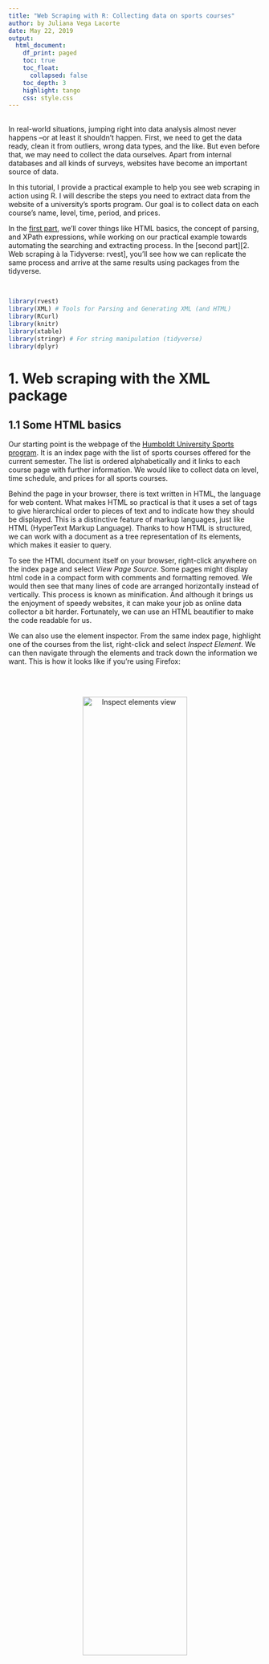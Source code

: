 ```yaml
---
title: "Web Scraping with R: Collecting data on sports courses"
author: by Juliana Vega Lacorte
date: May 22, 2019
output:
  html_document:
    df_print: paged
    toc: true
    toc_float:
      collapsed: false
    toc_depth: 3
    highlight: tango
    css: style.css
---
```

<br>
In real-world situations, jumping right into data analysis almost never happens --or at least it shouldn't happen. First, we need to get the data ready, clean it from outliers, wrong data types, and the like. But even before that, we may need to collect the data ourselves. Apart from internal databases and all kinds of surveys, websites have become an important source of data.  
 
In this tutorial, I provide a practical example to help you see web scraping in action using R. I will describe the steps you need to extract data from the website of a university's sports program. Our goal is to collect data on each course's name, level, time, period, and prices.   
 
In the [first part][1. Web scraping with the XML package], we'll cover things like HTML basics, the concept of parsing, and XPath expressions, while working on our practical example towards automating the searching and extracting process. In the [second part][2. Web scraping à la Tidyverse: rvest], you'll see how we can replicate the same process and arrive at the same results using packages from the tidyverse. 

<br>

```r
library(rvest)
library(XML) # Tools for Parsing and Generating XML (and HTML) 
library(RCurl)
library(knitr)
library(xtable)
library(stringr) # For string manipulation (tidyverse)
library(dplyr)

```


# 1. Web scraping with the XML package 

## 1.1 Some HTML basics


Our starting point is the webpage of the [Humboldt University Sports program](https://zeh2.zeh.hu-berlin.de/angebote/aktueller_zeitraum/). It is an index page with the list of sports courses offered for the current semester. The list is ordered alphabetically and it links to each course page with further information. We would like to collect data on level, time schedule, and prices for all sports courses.

Behind the page in your browser, there is text written in HTML, the language for web content. What makes HTML so practical is that it uses a set of tags to give hierarchical order to pieces of text and to indicate how they should be displayed. This is a distinctive feature of markup languages, just like HTML (HyperText Markup Language). Thanks to how HTML is structured, we can work with a document as a tree representation of its elements, which makes it easier to query. 


To see the HTML document itself on your browser, right-click anywhere on the index page and select *View Page Source*. Some pages might display html code in a compact form with comments and formatting removed. We would then see that many lines of code are arranged horizontally instead of vertically. This process is known as minification. And although it brings us the enjoyment of speedy websites, it can make your job as online data collector a bit harder. Fortunately, we can use an HTML beautifier to make the code readable for us. 



We can also use the element inspector. From the same index page, highlight one of the courses from the list, right-click and select *Inspect Element*. We can then navigate through the elements and track down the information we want. This is how it looks like if you're using Firefox:  

<br>  
<center>
![Inspect elements view](inspector.png){width=70%}
</center>
<br> 

An *element* in HTML is the combination of start tag `<tagname>`, closing tag `</tagname>`, and in-between content:`<div>I'm a section in some document</div>`. Elements have attributes, which give them meaning and context. Look at the image above, what elements contain the sports names? It's easy to see they are surrounded by `<a>` tags. These are anchor tags that associate text, for example 'Aikido', with a hyperlink to another page. The link is specified using the `href` attribute, here `href="Aikido.html"`. 
Note that the `<a>` tags are found inside `<dd>` tags, which are inside the `<dl>` tag, and so on. Elements nested inside one another is what establishes hierarchy, hence the tree structure we mentioned before. 


If you'd like to read more about HTML, I would recommend checking [w3schools' tutorials](https://www.w3schools.com/html/html_intro.asp). For an easy reference to HTML tags go to http://www.w3schools.com/tags. 


***


## 1.2 Importing HTML files into R

Let's come back to our practical example and start by getting the list of sports courses from the index page. We'll use `getURL()` from the RCurl package to access the website and bring the HTML document into R. In most cases, all we need to do is set the `url` argument to the web address. For example, the address of the index page stored in `husports_url`. In our case, we also need to add the argument `ssl.verifypeer = FALSE` to the function. This is because the website we are connecting to uses HTTPS, which is an encrypted connection. The encryption occurs under a SSL mechanism that first verifies the server's certificate and then proceeds with the connection. Unfortunately, RCurl sometimes fails to validate a certificate (even if a certificate is valid) and throws an error. If we trust the server, we can set *ssl.verifypeer* to FALSE and skip the layer of security. Although this approach works safely here, be cautious when implementing it in any other cases.

The imported html document is saved in `husports_html`. At this point, the document is just text and our object `husports_html` is of class character:

```r

library(RCurl)

husports_url <- "https://zeh2.zeh.hu-berlin.de/angebote/aktueller_zeitraum/"

husports_html <- getURL(husports_url, ssl.verifypeer = FALSE)

str(husports_html)
```


***

## 1.3 Parsing to interpret the tree structure


Even if we have the html code in our `husports_html` object, we still cannot make use of its html structure to further extract document parts. R needs to understand the tree structure in an object that reflects the hierarchy of the html file. This transformation from merely reading html content to interpreting it is known as parsing, and to do the job we need, well, a parser. 

Let's parse `husports_html` and store it in a new object called `husports` using `htmlParse()` from the XML package:


```r
library(XML)

husports <- htmlParse(file = husports_html)

str(husports)
```

Now we have a data object we can query, `husports`. In this object, html elements are represented as hierarchical nodes that R handles as lists. 

*Note on `htmlParse()`*: We are passing `husports_html` as `file` argument to the function. This is the HTML document we downloaded in the previous step. If you read the help page `?htmlParse`, you'll notice that the argument `file` can also be a URL, and you might be tempted to run the code `htmlParse(husport_url)`. Unfortunately, it will not work in our case. The reason has to do with communication protocols. Under the hood, `htmlParse(file = url)` makes the connection to the HTTP server and gets us the html file. Since HTTP pages are very common, this works in most web scraping cases. But our web page is delivered by HTTPS, a protocol *not* supported by htmlParse(). Many more protocols are supported by the RCurl package, which is why we use `getURL()` as a first step to get the html file we want. 

```r
# Protocols supported by the RCurl package
curlVersion()$protocols
```

***

## 1.4 Extracting information from the index page

### 1.4.1 Courses in the sports program

We'd like to know what courses are offered as part of the university's sports program. From inspecting the source code, we see that this information is located at the `<a>`nodes. To navigate through the nodes and extract their content we'll use `xpathSApply()` from the XML package. 

<br>
<center>
![a-nodes](anodes.png){width=70%}
</center>
<br>


`xpathSApply()` works on a parsed document: `husports` in our case. With the function's second argument, `path`, we'll define how to search for the node in our document, using what is called an XPath expression. 

XPath (short for XML Path) is a query language for processing and extracting parts from HTML/XML documents. The basic structure of an XPath expression looks very similar to a file location path. But instead of folders and subfolders in a directory, we have a hierarchical sequence of nodes. And just like in a file system, we can work with absolute and relative paths. With an absolute path, we need to describe the exact sequence of nodes starting at the root node, separating the elements by `/`. A relative path is less demanding: it doesn't have to start at the root node and it doesn't require the exact sequence of nodes. We can construct a relative path from any node to our target node by skipping nodes between them, indicating it with `//`.  

For example, to get to our `<a>` nodes we start with a relative path to the `<dl>` node (`"//dl"`). In comparison with an absolute path, this is eight nodes shorter in typing `"/html/body/div/div[7]/div[2]/div[2]/div/div/dl"`. From there on, giving the exact path costs no effort so we use an absolute path: `"/dd/a"`. 

Notice all the `<div>` elements involved in the (absolute) path to our target node. It's not uncommon to have many of the same elements in a webpage, but they can be distinguishable through their attributes. Thus, `<div class="navigation">` and  `<div class="content">` are both `<div>` elements defining two different sections in the document via the *class* attribute. The reason why we care about this is that we can write an XPath expression of the form `//div[@class='content']` to condition our selection based on *class* attribute. The conditioning statement inside square brackets is called the *predicate*. 

In our case, `//dl[@class='bs_menu']` means "find the `<dl>` node that has an attribute *class* with value *bs_menu*". 
 

```r
# Relative path
xpathSApply(husports, path = "//dl[@class='bs_menu']/dd/a")[3]
```

```r
# Absolute path
xpathSApply(husports, path = "/html/body/div/div[7]/div[2]/div[2]/div/div/dl/dd/a")[3]
```

`xpathSApply()` returns the complete node set that matches the XPath expression. By indexing with `[3]` we are accessing the third node in the set as an example.

At this point, our goal is to extract *only* the names of the courses. Luckily, there's a handy third argument in `xpathSApply()` that we can use to extract any node element: value, attribute, or attribute value. We simply pick any of the extractor functions available from the XML package. Here, setting `fun = xmlValue` will extract the text from our target nodes.

Let's finally get to it and create a character vector,`sports_program`, that holds all the sports listed on the index page:


```r
sports_program <- xpathSApply(
  husports, 
  "//dl[@class='bs_menu']/dd/a", 
  fun = xmlValue
) 

sports_program[1:5]

```

If you prefer an organized column, you can view `sports_program` as a data frame:  

```r
head(as.data.frame(sports_program))
```

```r
length(sports_program)
```

Our scraping strategy may not always be as efficient and error-free as we would like it to be. So let's do some quick check here. We may think we collected `r length(sports_program)` sports from the webpage, but take a look at the last element in `sports_program`:
  

```r
tail(sports_program, n = 1L)
```

This last element is not a sport but just a link to the remaining unbooked courses. It gets picked up because it belongs to the `<a>` nodes
we searched for with the XPath query `"//dl[@class='bs_menu']/dd/a"`. Given the structure of the webpage, there's no way to distinguish the last node from the rest --at least not via some attribute. What we can do is use XPath functions in the predicate to set the condition: "Bring all `<dd>` nodes except the last one". 

<br>
<center>
![](lastnode.png){width=70%}
</center>
<br>

The XPath function `last()` returns the total number of items in the processed node set. This helps if we don't know in advance how many nodes are included in the set. For example, we would use `/dd[227]` if we knew the last index position, but `/dd[last()]` if we didn't. 

Let's see how this predicate brings the `<dd>` node that appears on last position:

```r
xpathSApply(husports, "//dl[@class='bs_menu']/dd[last()]/a", fun = xmlValue) 
```

For the condition we intend to form, we'll need another XPath function, `position()`, which gives the index position of the node. Now we can add a predicate that reads: Select elements in the `<dd>` node set whose `position()` is not equal to the `last()` position. 


Here's the solution that allows us to extract all the sports listed on the index page *excluding the last* that is not a sport:

```r
sports_program <- xpathSApply(
  husports, 
  "//dl[@class='bs_menu']/dd[position()!=last()]/a", 
  xmlValue
) 

```

We should have now collected `r length(sports_program)` sports names, and the last element should be "Zumba":

```r
length(sports_program)

tail(sports_program, n = 1L)
```


***

### 1.4.2 Collecting links to all courses

We have extracted the names of the courses from our parsed document `husports`. From the same document, we can also gather the links to each of these courses. We will need the links later on to access the pages, import the HTML files, and extract information about each course.

The root purpose of `<a>` elements is to define links from one page to another. With this in mind, we can easily extract the `href` attribute from the selected nodes using `xmlGetAttr`:

```r
hrefs <- xpathSApply(
  husports,
  "//dl[@class='bs_menu']/dd[position()!=last()]/a", 
  xmlGetAttr, "href"
)

head(as.data.frame(hrefs))
```

Let's check if we have the same number of elements in `hrefs` as we have in `sports_program`, and if the last link refers to "Zumba":

```r
length(hrefs) == length(sports_program) 
tail(hrefs, n = 1L)
```

You probably noticed that our "links" dont't quite look like true links. Typing "_Aikido.html" in a browser won't get us anywhere. But they are the last (variable) part of each page's full URL. This means we can follow a pattern to form the links. We'll take care of that in the next section.  


***

## 1.5 Extracting data on sport courses

### 1.5.1 Importing and parsing several pages 

Our goal here is to write a function that automates the tasks of downloading and parsing HTML files from various pages. **We create a function**, `getCoursesHtml`, that will do the following: 

**1.** **Constructing URLs** for every course page. If you take a look at the webpage, you'll see that the URL of each course page is formed by attaching the names we stored in `hrefs` to our base URL `husports_url`. We can use `str_c()` from the stringr package to join the two character vectors into one:

```r
str_c(husports_url,hrefs[3])
```

**2.** **Importing the HTML documents** of all courses into R. We achieve this by applying the function `getURL()` to the list of URLs from the previous step.

**3.** **Parsing** the HTML documents and **saving** them in a list to be returned by the function. 
 

```r
getCoursesHtml <- function(pagename, baseurl) {
    require(stringr)
    require(RCurl)
    urls <- str_c(baseurl,pagename) # constructing direct links
    htmldocs <- getURL(urls, ssl.verifypeer = FALSE)  # importing html files
    courses_parsed <- lapply(htmldocs,htmlParse) # parsing
}
```

The arguments to the function are the vector of page names we collected in `hrefs`, and the URL of our index page in `husports_url`.

Applying the function will get us a list of `r length(hrefs)` **parsed html** documents:

```r
husports_htmls <- getCoursesHtml(hrefs, husports_url)

```
   
```r
typeof(husports_htmls)
length(husports_htmls)
```
Elements in our list are data objects we can query with `xpathSApply()`, just like we did with `husports`. For example, let's check the third element. This should refer to the Aikido course:
   
```r
str(husports_htmls[3])
```
   
To make a simple query, we can extract the name of the course, which appears as header at the course's page. If you inspect the page, [Aikido.html](https://zeh2.zeh.hu-berlin.de/angebote/aktueller_zeitraum/_Aikido.html), you'll identify what node we need to select:

```r
xpathSApply(
  husports_htmls[[3]], 
  "//div[@class='bs_head']",
  xmlValue
)
```

For a finishing touch to our list, we could give its elements clearer and more compact names:

```r
names(husports_htmls) <- sports_program

str(husports_htmls[1:3])
```


***

### 1.5.2 Filtering out free courses

Not all courses listed on the sports program have price information; some of them are free of charge. Since we ultimately want to gather a data set where price information is available, it makes sense to remove unnecessary documents from `husports_htmls` before moving to the data collection. It will also make our scraping strategy easier to implement since we can standardize the extraction tasks. 

One way to identify what courses are free of charge is to test the existence of a specific node. In courses with no cost, the HTML code reveals that there's a `<span>` node with attribute `title="free of charge"`. 

So far, we have employed `xpathSApply()` to return nodes and their elements. But we can also use XPath expressions and square brackets `[]` for indexing nodes directly. For example, the following code would select the first `span` element from the node set in the document *"Windsurfen | Freies Surfen"*:

```r
husports_htmls$`Windsurfen | Freies Surfen`["//span[@title='free of charge']"][1]
```

If the node does not exist, an empty node is returned :
 
```r
husports_htmls$Aikido["//span[@title='free of charge']"][1]

```

Using this pattern to select nodes, we employ `sapply()` to apply an anonymous function, `function(x) x["//span[@title='free of charge']"][1]` to all our documents in `husports_htmls`. As a result, we get a list with elements that either have the selected node or are NULL (because the node was not found). 

```r
# List of nodes
spanNodes <- sapply(
  husports_htmls, 
  function(x) x["//span[@title='free of charge']"][1]
)
                     
```

We then build a logical vector by testing if an element in `spanNodes` is not null, `!is.null(x)`. Elements that are not null are those with the "free of charge" node, which are the ones we want to exclude from the list. In our logical vector, these elements will be assigned TRUE. 


```r
# Logical vector, True if "free of charge"
spanNodes_free <- sapply(spanNodes, function(x) !is.null(x))
```


How many courses are free of charge? To get the answer, simply count how many TRUE values are in our logical vector:

```r
length(which(spanNodes_free))
```

Finally, we use our logical vector `spanNodes_free` to subset our list and exclude free courses:

```r
husports_htmls <- husports_htmls[!spanNodes_free]

length(husports_htmls)
```


***

### 1.5.3 Creating our function to extract data

Now that we have `r length(husports_htmls)` parsed documents ready to work with, it's time to put all our searching and extracting techniques into a function and get the information we need. The mechanics of our function `getData()` work as follows: 

**1.** **Sport's name, level, day, time, and period data** are easy to extract. They are all found in nodes with a specific class. For example, *time* is part of a `<td>` node with a class named `bs_szeit`. This obviously calls for `xpathSApply()` and the extractor function `xmlValue`. 

**2.** **Prices** are part of a `<div>` node with class `bs_tip`. There are four prices, one for each group segment (students, employees, alumni, external). The returned node set would look something like: "24/ 36/ 36/ 56 €24 EURfür Studierende36 ..". If we extract the node's value as it is, we'll get a chunk of text that we don't need. But if we do a bit of **preprocessing along with the extraction** , we can restrict the returned value to the characters before the currency symbol.
To implement it, we create our own customized function and pass it to the `fun` argument in `xpathSApply()`. This way, we let our function `cleanPrice()` take care of text manipulation. Using the `stringr` package, text characters are extracted with `str_sub(string, start, end)`. Here, `start = 1`, and `end` should equal the position of the last character we want to extract. Since we don't like to manually count characters' positions, we'll use `str_locate(string, pattern)` to track down the position of "€", and then substract one from the result to avoid extracting the symbol. Note that `str_locate()` returns both start and end positions as a matrix, so that `str_locate(xmlValue(x), "€")[,1]` is only selecting the "end" values.

**3.** Putting together a **data frame** of six variables is the last step in our function, which is straightforward using `data.frame()`. 
The only thing to watch for is that vectors must have equal length. Our object `sport_name` is a vector of length one, since there's only one sport name per course page. But on each page there could be several courses if different levels and schedules are offered. Let's say there are 10 Ballet courses. Then our vectors `level`, `day`, `time`, and so on, are ten elements long. As the data frame is formed, each vector's element becomes a row, so we need `sport_name` to have the same number of elements as the other vectors. Adding `Course = rep(sport_name, length(level))` does the trick.

```r
getData <- function(html_doc){
    
    sport_name <- xpathSApply(html_doc, "//div[@class='bs_head']", xmlValue)
    
    level <- xpathSApply(html_doc, "//td[@class='bs_sdet']", xmlValue)
    
    day <- xpathSApply(html_doc, "//td[@class='bs_stag']", xmlValue)
    
    time <- xpathSApply(html_doc, "//td[@class='bs_szeit']", xmlValue)
    
    period <- xpathSApply(html_doc, "//td[@class='bs_szr']/a", xmlValue)
    
    # Auxiliary function for preprocessing prices
    cleanPrice <- function(x){
      require(stringr)
      # Locate index number before euro symbol
      ends <- str_locate(xmlValue(x), "€")[,1] - 1
      # Extract based on start and end position
      prices <- str_sub(xmlValue(x), start = 1, end = ends)
      # Remove whitespace
      prices <- str_trim(prices, side = "right")
    }
    
    prices <- xpathSApply(html_doc,
                         "//div[@class='bs_tip']",
                         cleanPrice)
  
    # Data Frame 
    sports_df <- data.frame(Course = rep(sport_name, length(level)),
                           Level = level,
                           Day = day, 
                           Time = time,
                           Period = period,
                           Prices = prices,
                           stringsAsFactors = FALSE)
    
    return(sports_df)
    
  }
```

Let's use our function to extract data from Ballett courses: 

```r
getData(husports_htmls$Ballett)
```

As expected, the function returns a data frame with six variables and, in this case, `r nrow(getData(husports_htmls$Ballett))` rows. Now we want to gather the data from all courses. Since we already have a list of course pages, we use `lapply()` to run `getData()` on all pages and extract the information:

```r
husports_data_ls <- lapply(husports_htmls,getData)
```

As a result, we should have `r length(husports_data_ls)` data frames stored in our list object:

```r
husports_data_ls[1:3]

```

***

### 1.5.4 Organizing the data

Having a bunch of data frames inside a list object is not the optimal way to organize our data. We would prefer to put all the data we collected into one big data frame. That's why we'll stack all the data frames using `bind_rows()` from the dplyr package:

```r
library(dplyr)

husports_data <- bind_rows(husports_data_ls)

```

```r
glimpse(husports_data)
```

```r
tail(husports_data)
```

You can save the data as RData or as csv file:

```r

save(husports_data, file = "husports.RData")
save(husports_data, file = "husports.csv")

```

Our online data collection is finally done and we have a wonderful data frame of `r nrow(husports_data)` observations and 6 variables. Well, maybe it's not that wonderful considering there are still variables that shouldn't be of character type, prices should be split into four columns, and we need to deal with the mixed contents of the variable *Level*. Bottom line, there's plenty to do in terms of data cleaning. But we'll have to patiently wait for the next tutorial on that..



***

# References

* Munyert, S. et. al.(2014) *Automated Data Collection with R: A Practical Guide to Web Scraping and Text Mining*. 1st ed. Wiley Publishing.

* https://cran.r-project.org/web/packages/XML/XML.pdf

* https://cran.r-project.org/web/packages/RCurl/RCurl.pdf

* https://cran.r-project.org/web/packages/rvest/rvest.pdf

* https://stringr.tidyverse.org/articles/regular-expressions.html

* https://cran.r-project.org/web/packages/dplyr/dplyr.pdf

* https://www.w3schools.com/html/





